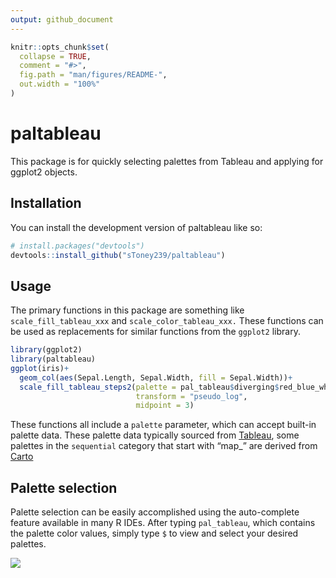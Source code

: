 ```yaml
---
output: github_document
---
```


<!-- README.md is generated from README.Rmd. Please edit that file -->

```r
knitr::opts_chunk$set(
  collapse = TRUE,
  comment = "#>",
  fig.path = "man/figures/README-",
  out.width = "100%"
)
```

# paltableau

<!-- badges: start -->
<!-- badges: end -->

This package is for quickly selecting palettes from Tableau and applying for ggplot2 objects.

## Installation

You can install the development version of paltableau like so:

``` r
# install.packages("devtools")
devtools::install_github("sToney239/paltableau")
```

## Usage

The primary functions in this package are something like `scale_fill_tableau_xxx` and `scale_color_tableau_xxx.` These functions can be used as replacements for similar functions from the `ggplot2` library.

```r
library(ggplot2)
library(paltableau)
ggplot(iris)+
  geom_col(aes(Sepal.Length, Sepal.Width, fill = Sepal.Width))+
  scale_fill_tableau_steps2(palette = pal_tableau$diverging$red_blue_white,
                            transform = "pseudo_log",
                            midpoint = 3)
```
These functions all include a `palette` parameter, which can accept built-in palette data. These palette data typically sourced from [Tableau](https://help.tableau.com/current/pro/desktop/en-us/viewparts_marks_markproperties_color.htm), some palettes in the `sequential` category that start with "map_" are derived from [Carto](https://carto.com/carto-colors/)

## Palette selection

Palette selection can be easily accomplished using the auto-complete feature available in many R IDEs. After typing `pal_tableau`, which contains the palette color values, simply type `$` to view and select your desired palettes.

![](man/figures/interaction.gif)
